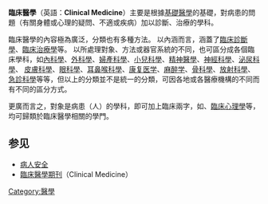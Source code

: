 {{medical}}
{{Unreferenced |time=2008-03-11T03:47:35+00:00 }}
{{医学}}
'''臨床醫學'''（英語：'''Clinical Medicine'''）主要是根據[[基礎醫學|基礎醫學]]的基礎，對病患的問題（有關身體或心理的疑問、不適或疾病）加以診斷、治療的學科。

臨床醫學的內容極為廣泛，分類也有多種方法。
以內涵而言，涵蓋了[[臨床診斷學|臨床診斷學]]、[[臨床治療學|臨床治療學]]等。
以所處理對象、方法或器官系統的不同，也可區分成各個臨床學科，如[[內科學|內科學]]、[[外科學|外科學]]、[[婦產科學|婦產科學]]、[[小兒科學|小兒科學]]、[[精神科|精神醫學]]、[[神經科學|神經科學]]、[[泌尿科學|泌尿科學]]、
[[皮膚科學|皮膚科學]]、[[眼科學|眼科學]]、[[耳鼻喉科學|耳鼻喉科學]]、[[康复医学|康复医学]]、[[麻醉學|麻醉学]]、[[骨科学|骨科學]]、[[影像诊断学|放射科學]]、[[急診醫學|急診科學]]等等，但以上的分類並不是統一的分類，可因各地或各醫療機構的不同而有不同的區分方式。

更廣而言之，對象是病患（人）的學科，即可加上臨床兩字，如{{le|臨床藥理學|Clinical pharmacology}}、[[臨床心理學|臨床心理學]]等，均可歸類於臨床醫學相關的學門。

== 参见 ==
*[[病人安全|病人安全]]
*[[臨床醫學期刊|臨床醫學期刊]]（Clinical Medicine）

{{Med-stub}}
[[Category:醫學|Category:醫學]]